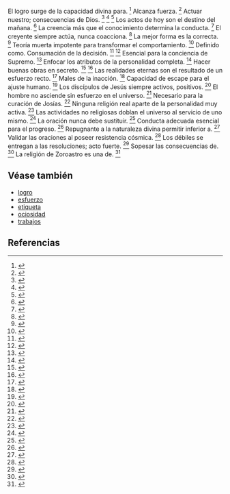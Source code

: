 El logro surge de la capacidad divina para. <ref>{{lib|LU|28|6|18}}</ref> Alcanza fuerza. <ref>{{lib|LU|48|7|11}}</ref> Actuar nuestro; consecuencias de Dios. <ref>{{lib|LU|48|7|13}}</ref> <ref>{{lib|LU|95|4|3}}</ref> <ref>{{lib|LU|117|5|5-6}}</ref> Los actos de hoy son el destino del mañana. <ref>{{lib|LU|48|7|26}}</ref> La creencia más que el conocimiento determina la conducta. <ref>{{lib|LU|99|4|5}}</ref> El creyente siempre actúa, nunca coacciona. <ref>{{lib|LU|94|6|6}}</ref> La mejor forma es la correcta. <ref>{{lib|LU|12|7|2}}</ref> Teoría muerta impotente para transformar el comportamiento. <ref>{{lib|LU|34|6|6}}</ref> Definido como. Consumación de la decisión. <ref>{{lib|LU|110|6|17}}</ref> <ref>{{lib|LU|117|5|13}}</ref> Esencial para la conciencia de Supremo. <ref>{{lib|LU|110|6|17}}</ref> Enfocar los atributos de la personalidad completa. <ref>{{lib|LU|112|2|7}}</ref> Hacer buenas obras en secreto. <ref>{{lib|LU|131|10|8}}</ref> <ref>{{lib|LU|140|6|11}}</ref> Las realidades eternas son el resultado de un esfuerzo recto. <ref>{{lib|LU|170|2|7}}</ref> Males de la inacción. <ref>{{lib|LU|130|6|3}}</ref> Capacidad de escape para el ajuste humano. <ref>{{lib|LU|91|9|3}}</ref> Los discípulos de Jesús siempre activos, positivos. <ref>{{lib|LU|194|3|11}}</ref> El hombre no asciende sin esfuerzo en el universo. <ref>{{lib|LU|117|4|7}}</ref> Necesario para la curación de Josías. <ref>{{lib|LU|164|3|14}}</ref> Ninguna religión real aparte de la personalidad muy activa. <ref>{{lib|LU|102|2|7-9}}</ref> Las actividades no religiosas doblan el universo al servicio de uno mismo. <ref>{{lib|LU|5|4|3}}</ref> La oración nunca debe sustituir. <ref>{{lib|LU|91|4|2}}</ref> Conducta adecuada esencial para el progreso. <ref>{{lib|LU|27|4|2}}</ref> Repugnante a la naturaleza divina permitir inferior a. <ref>{{lib|LU|12|7|3}}</ref> Validar las oraciones al poseer resistencia cósmica. <ref>{{lib|LU|91|9|2}}</ref> Los débiles se entregan a las resoluciones; acto fuerte. <ref>{{lib|LU|48|7|13}}</ref> Sopesar las consecuencias de. <ref>{{lib|LU|192|2|8}}</ref> La religión de Zoroastro es una de. <ref>{{lib|LU|95|6|3}}</ref> 

== Véase también ==

* [[logro]]
* [[esfuerzo]]
* [[etiqueta]]
* [[ociosidad]]
* [[trabajos]]


== Referencias ==

<references />
